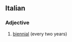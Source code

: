 {{see|Biennale}}
==Italian==

===Adjective===
{{it-adj|biennal|e|i}}

# [[biennial]] (every two years)